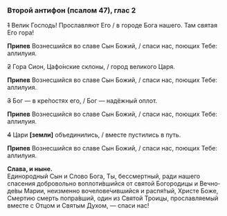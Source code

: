 ### Второй антифон (псалом 47), глас 2

~~1~~ Велик Господь! Прославляют Его / в городе Бога нашего. Там святая Его гора!

**Припев** Вознесшийся во славе Сын Божий, / спаси нас, поющих Тебе: аллилуия.

~~2~~ Гора Сион, Цафо́нские склоны, / город великого Царя.

**Припев** Вознесшийся во славе Сын Божий, / спаси нас, поющих Тебе: аллилуия.

~~3~~ Бог — в кре́постях его, / Бог — надёжный оплот.

**Припев** Вознесшийся во славе Сын Божий, / спаси нас, поющих Тебе: аллилуия.

~~4~~ Цари **[**земли**]** объединились, / вместе пустились в путь.

**Припев** Вознесшийся во славе Сын Божий, / спаси нас, поющих Тебе: аллилуия.

**Слава, и ныне.**  
Единородный Сын и Сло­во Бо­га,
Ты, бессмертный, ради нашего спасения добровольно во­плоти́вшийся
от святой Бого­ро­дицы и Вечно­де́вы Ма­рии,
неизменно воче­ло­ве́чившийся
и рас­пя́­тый, Хри­сте Боже, Смер­тию смерть попра́в­ший,
один из Свя­той Тро­ицы,
прославляемый вместе с От­цом и Свя­тым Ду­хом, — спаси нас!
